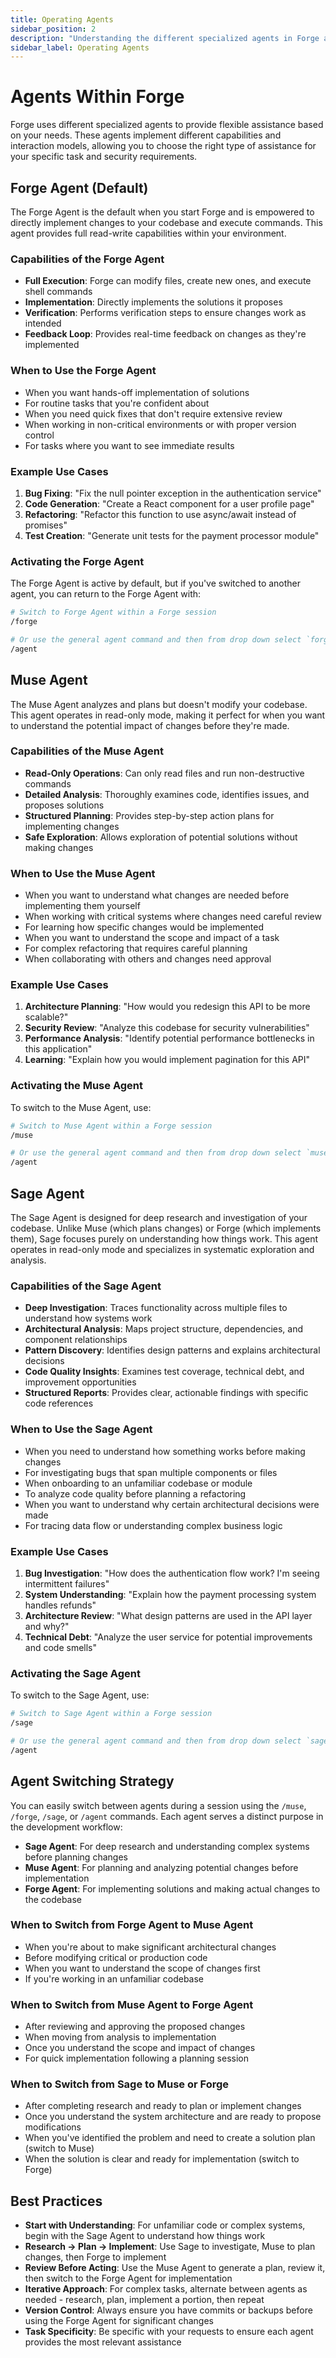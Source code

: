 ```yaml
---
title: Operating Agents
sidebar_position: 2
description: "Understanding the different specialized agents in Forge and when to use each."
sidebar_label: Operating Agents
---
```


# Agents Within Forge

Forge uses different specialized agents to provide flexible assistance based on your needs. These agents implement different capabilities and interaction models, allowing you to choose the right type of assistance for your specific task and security requirements.

## Forge Agent (Default)

The Forge Agent is the default when you start Forge and is empowered to directly implement changes to your codebase and execute commands. This agent provides full read-write capabilities within your environment.

### Capabilities of the Forge Agent

- **Full Execution**: Forge can modify files, create new ones, and execute shell commands
- **Implementation**: Directly implements the solutions it proposes
- **Verification**: Performs verification steps to ensure changes work as intended
- **Feedback Loop**: Provides real-time feedback on changes as they're implemented

### When to Use the Forge Agent

- When you want hands-off implementation of solutions
- For routine tasks that you're confident about
- When you need quick fixes that don't require extensive review
- When working in non-critical environments or with proper version control
- For tasks where you want to see immediate results

### Example Use Cases

1. **Bug Fixing**: "Fix the null pointer exception in the authentication service"
2. **Code Generation**: "Create a React component for a user profile page"
3. **Refactoring**: "Refactor this function to use async/await instead of promises"
4. **Test Creation**: "Generate unit tests for the payment processor module"

### Activating the Forge Agent

The Forge Agent is active by default, but if you've switched to another agent, you can return to the Forge Agent with:

```bash
# Switch to Forge Agent within a Forge session
/forge

# Or use the general agent command and then from drop down select `forge` agent
/agent
```

## Muse Agent

The Muse Agent analyzes and plans but doesn't modify your codebase. This agent operates in read-only mode, making it perfect for when you want to understand the potential impact of changes before they're made.

### Capabilities of the Muse Agent

- **Read-Only Operations**: Can only read files and run non-destructive commands
- **Detailed Analysis**: Thoroughly examines code, identifies issues, and proposes solutions
- **Structured Planning**: Provides step-by-step action plans for implementing changes
- **Safe Exploration**: Allows exploration of potential solutions without making changes

### When to Use the Muse Agent

- When you want to understand what changes are needed before implementing them yourself
- When working with critical systems where changes need careful review
- For learning how specific changes would be implemented
- When you want to understand the scope and impact of a task
- For complex refactoring that requires careful planning
- When collaborating with others and changes need approval

### Example Use Cases

1. **Architecture Planning**: "How would you redesign this API to be more scalable?"
2. **Security Review**: "Analyze this codebase for security vulnerabilities"
3. **Performance Analysis**: "Identify potential performance bottlenecks in this application"
4. **Learning**: "Explain how you would implement pagination for this API"

### Activating the Muse Agent

To switch to the Muse Agent, use:

```bash
# Switch to Muse Agent within a Forge session
/muse

# Or use the general agent command and then from drop down select `muse` agent
/agent
```

## Sage Agent

The Sage Agent is designed for deep research and investigation of your codebase. Unlike Muse (which plans changes) or Forge (which implements them), Sage focuses purely on understanding how things work. This agent operates in read-only mode and specializes in systematic exploration and analysis.

### Capabilities of the Sage Agent

- **Deep Investigation**: Traces functionality across multiple files to understand how systems work
- **Architectural Analysis**: Maps project structure, dependencies, and component relationships
- **Pattern Discovery**: Identifies design patterns and explains architectural decisions
- **Code Quality Insights**: Examines test coverage, technical debt, and improvement opportunities
- **Structured Reports**: Provides clear, actionable findings with specific code references

### When to Use the Sage Agent

- When you need to understand how something works before making changes
- For investigating bugs that span multiple components or files
- When onboarding to an unfamiliar codebase or module
- To analyze code quality before planning a refactoring
- When you want to understand why certain architectural decisions were made
- For tracing data flow or understanding complex business logic

### Example Use Cases

1. **Bug Investigation**: "How does the authentication flow work? I'm seeing intermittent failures"
2. **System Understanding**: "Explain how the payment processing system handles refunds"
3. **Architecture Review**: "What design patterns are used in the API layer and why?"
4. **Technical Debt**: "Analyze the user service for potential improvements and code smells"

### Activating the Sage Agent

To switch to the Sage Agent, use:

```bash
# Switch to Sage Agent within a Forge session
/sage

# Or use the general agent command and then from drop down select `sage` agent
/agent
```

## Agent Switching Strategy

You can easily switch between agents during a session using the `/muse`, `/forge`, `/sage`, or `/agent` commands. Each agent serves a distinct purpose in the development workflow:

- **Sage Agent**: For deep research and understanding complex systems before planning changes
- **Muse Agent**: For planning and analyzing potential changes before implementation
- **Forge Agent**: For implementing solutions and making actual changes to the codebase

### When to Switch from Forge Agent to Muse Agent

- When you're about to make significant architectural changes
- Before modifying critical or production code
- When you want to understand the scope of changes first
- If you're working in an unfamiliar codebase

### When to Switch from Muse Agent to Forge Agent

- After reviewing and approving the proposed changes
- When moving from analysis to implementation
- Once you understand the scope and impact of changes
- For quick implementation following a planning session

### When to Switch from Sage to Muse or Forge

- After completing research and ready to plan or implement changes
- Once you understand the system architecture and are ready to propose modifications
- When you've identified the problem and need to create a solution plan (switch to Muse)
- When the solution is clear and ready for implementation (switch to Forge)

## Best Practices

- **Start with Understanding**: For unfamiliar code or complex systems, begin with the Sage Agent to understand how things work
- **Research → Plan → Implement**: Use Sage to investigate, Muse to plan changes, then Forge to implement
- **Review Before Acting**: Use the Muse Agent to generate a plan, review it, then switch to the Forge Agent for implementation
- **Iterative Approach**: For complex tasks, alternate between agents as needed - research, plan, implement a portion, then repeat
- **Version Control**: Always ensure you have commits or backups before using the Forge Agent for significant changes
- **Task Specificity**: Be specific with your requests to ensure each agent provides the most relevant assistance

<!-- Note: This page focuses on the specialized agents in Forge. For information about built-in commands, see the Commands section. -->
